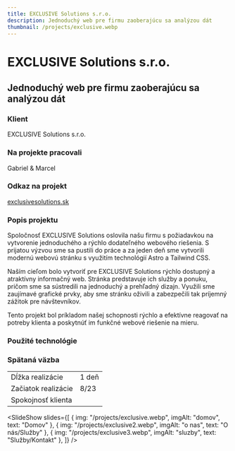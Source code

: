 ```yaml
---
title: EXCLUSIVE Solutions s.r.o.
description: Jednoduchý web pre firmu zaoberajúcu sa analýzou dát
thumbnail: /projects/exclusive.webp
---
```



# EXCLUSIVE Solutions s.r.o.

## Jednoduchý web pre firmu zaoberajúcu sa analýzou dát

### Klient

EXCLUSIVE Solutions s.r.o.

### Na projekte pracovali

Gabriel & Marcel

### Odkaz na projekt

[exclusivesolutions.sk](https://exclusivesolutions.sk)

### Popis projektu

Spoločnosť EXCLUSIVE Solutions oslovila našu firmu s požiadavkou na vytvorenie jednoduchého
a rýchlo dodateľného webového riešenia. S prijatou výzvou sme sa pustili do práce a za
jeden deň sme vytvorili modernú webovú stránku s využitím technológií Astro a Tailwind CSS.

Naším cieľom bolo vytvoriť pre EXCLUSIVE Solutions rýchlo dostupný a atraktívny informačný web.
Stránka predstavuje ich služby a ponuku, pričom sme sa sústredili na jednoduchý a prehľadný dizajn.
Využili sme zaujímavé grafické prvky, aby sme stránku oživili a zabezpečili tak príjemný zážitok pre návštevníkov.

Tento projekt bol príkladom našej schopnosti rýchlo a efektívne reagovať na potreby klienta a poskytnúť im
funkčné webové riešenie na mieru.

### Použité technológie

<div class="not-prose mt-5 flex flex-wrap gap-7">
 <Technology name="Astro" color="#7310a3" size={40}>
    <Icon name="simple-icons:astro" size={40} />
  </Technology>
  <Technology name="tailwindcss" color="#139494" size={40}>
    <Icon name="logos:tailwindcss-icon" size={40} />
  </Technology>
</div>

### Spätaná väzba

|                     |                              |
| ------------------- | ---------------------------- |
| Dĺžka realizácie    | 1 deň                       |
| Začiatok realizácie | 8/23                         |
| Spokojnosť klienta  | <StarsRating rating={5} /> |

<SlideShow
  slides={[
    { img: "/projects/exclusive.webp", imgAlt: "domov", text: "Domov" },
    { img: "/projects/exclusive2.webp", imgAlt: "o nas", text: "O nás/Služby" },
    { img: "/projects/exclusive3.webp", imgAlt: "sluzby", text: "Služby/Kontakt" },
  ]}
/>
